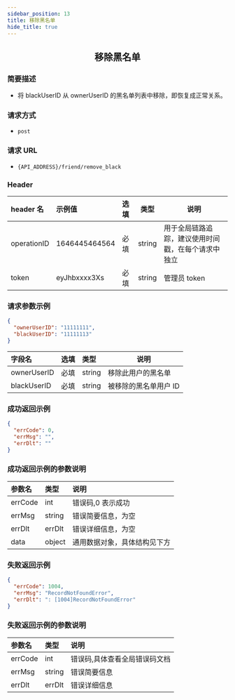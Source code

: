 ```yaml
---
sidebar_position: 13
title: 移除黑名单
hide_title: true
---
```


<center>

## 移除黑名单

</center>

### 简要描述

- 将 blackUserID 从 ownerUserID 的黑名单列表中移除，即恢复成正常关系。

### 请求方式

- `post`

### 请求 URL

- `{API_ADDRESS}/friend/remove_black`

### Header

| header 名   | 示例值        | 选填 | 类型   | 说明                         |
| :---------- | :------------ | :--- | ------ | ---------------------------- |
| operationID | 1646445464564 | 必填 | string | 用于全局链路追踪，建议使用时间戳，在每个请求中独立 |
| token       | eyJhbxxxx3Xs  | 必填 | string | 管理员 token                 |

### 请求参数示例

```json
{
  "ownerUserID": "11111111",
  "blackUserID": "11111113"
}
```

| 字段名      | 选填 | 类型   | 说明                  |
| :---------- | :--- | :----- | --------------------- |
| ownerUserID | 必填 | string | 移除此用户的黑名单    |
| blackUserID | 必填 | string | 被移除的黑名单用户 ID |

### 成功返回示例

```json
{
  "errCode": 0,
  "errMsg": "",
  "errDlt": ""
}
```

### 成功返回示例的参数说明

| 参数名  | 类型   | 说明                         |
| :------ | :----- | :--------------------------- |
| errCode | int    | 错误码,0 表示成功            |
| errMsg  | string | 错误简要信息，为空    |
| errDlt  | errDlt | 错误详细信息，为空    |
| data    | object | 通用数据对象，具体结构见下方 |

### 失败返回示例

```json
{
  "errCode": 1004,
  "errMsg": "RecordNotFoundError",
  "errDlt": ": [1004]RecordNotFoundError"
}
```

### 失败返回示例的参数说明

| 参数名  | 类型   | 说明                          |
| :------ | :----- | :---------------------------- |
| errCode | int    | 错误码,具体查看全局错误码文档 |
| errMsg  | string | 错误简要信息                  |
| errDlt  | errDlt | 错误详细信息                  |
